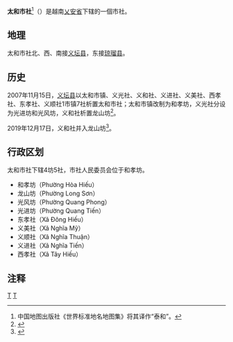 {{Infobox Settlement
|name                   = 太和市社
|settlement_type        = 市社
|official_name          = 
|other_name             = 
|native_name            = {{lang|vi|Thị xã Thái Hòa}}
|nickname               = 
|motto                  = 
|image_skyline          = 
|imagesize              = 
|image_caption          = 
|image_flag             = 
|flag_size              = 
|image_seal             = 
|seal_size              = 
|image_shield           = 
|shield_size            = 
|image_blank_emblem     = 
|blank_emblem_size      = 
|image_map              = {{Infobox mapframe|frame-width=250|zoom=10}}
|mapsize                = 
|map_caption            = 
|image_map1             = 
|mapsize1               = 
|map_caption1           = 
|pushpin_map            = Vietnam
|pushpin_label_position = bottom
|pushpin_map_caption    = 
|pushpin_map1           = 
|pushpin_label_position1= 
|pushpin_map_caption1   = 
|subdivision_type       = 国家
|subdivision_name       = {{flag|Vietnam}}
|subdivision_type1      = [[越南行政区划|省]]
|subdivision_name1      = [[乂安省|乂安省]]
|subdivision_type2      = 行政区划
|subdivision_name2      = 4坊5社
|subdivision_type3      = 
|subdivision_name3      = 
|seat_type              = 
|seat                   = 
|government_type        = 
|leader_title           = 
|leader_name            = 
|leader_title1          = 
|leader_name1           = 
|established_title      = 
|established_date       = 
|area_magnitude         = 
|unit_pref              = 
|area_footnotes         = 
|area_total_km2         = 135.14
|area_land_km2          = 
|area_water_km2         = 
|area_water_percent     = 
|area_urban_km2         = 
|area_metro_km2         = 
|population_as_of       = 2018年
|population_footnotes   = 
|population_note        = 
|population_total       = 70870
|population_density_km2 = auto
|population_metro             = 
|population_density_metro_km2 = 
|population_urban             = 
|population_density_urban_km2 = 
|timezone               = [[越南标准时间|越南标准时间]]
|utc_offset             = +7
|elevation_footnotes    = 
|elevation_m            = 
|coor_type              = 
|coordinates            = 
|postal_code_type       = 
|postal_code            = 
|area_code              = 
|website                = [http://nghean.gov.vn/wps/portal/thixathaihoa 太和市社电子信息门户网站]
|footnotes              = 
}}
'''太和市社'''<ref>中国地图出版社《世界标准地名地图集》将其译作“泰和”。</ref>（{{vie|v='''Thị Xã Thái Hòa'''}}）是越南[[乂安省|乂安省]]下辖的一個市社。

==地理==
太和市社北、西、南接[[义坛县|义坛县]]，东接[[琼瑠县|琼瑠县]]。

==历史==
2007年11月15日，[[义坛县|义坛县]]以太和市镇、义光社、义和社、义进社、义美社、西孝社、东孝社、义顺社1市镇7社析置太和市社；太和市镇改制为和孝坊，义光社分设为光进坊和光风坊，义和社析置龙山坊<ref>{{Cite web |url=https://thuvienphapluat.vn/van-ban/Bo-may-hanh-chinh/Nghi-dinh-164-2007-ND-CP-dieu-chinh-dia-gioi-hanh-chinh-huyen-Nghia-Dan-thanh-lap-thi-xa-Thai-Hoa-phuong-thuoc-thi-xa-Thai-Hoa-tinh-Nghe-An-58662.aspx |title=Nghị định 164/2007/NĐ-CP về việc điều chỉnh địa giới hành chính huyện Nghĩa Đàn để thành lập thị xã Thái Hòa; thành lập các phường thuộc thị xã Thái Hòa, tỉnh Nghệ An |accessdate=2020-04-03 |archive-date=2019-12-18 |archive-url=https://web.archive.org/web/20191218172705/https://thuvienphapluat.vn/van-ban/bo-may-hanh-chinh/Nghi-dinh-164-2007-ND-CP-dieu-chinh-dia-gioi-hanh-chinh-huyen-Nghia-Dan-thanh-lap-thi-xa-Thai-Hoa-phuong-thuoc-thi-xa-Thai-Hoa-tinh-Nghe-An-58662.aspx |dead-url=no }}</ref>。

2019年12月17日，义和社并入龙山坊<ref>{{Cite web |url=http://vanban.chinhphu.vn/portal/page/portal/chinhphu/hethongvanban?mode=detail&document_id=198696 |title=Nghị quyết số 831/NQ-UBTVQH14 của ỦY BAN THƯỜNG VỤ QUỐC HỘI : Về việc sắp xếp các đơn vị hành chính cấp xã thuộc tỉnh Nghệ An |accessdate=2019-12-31 |archive-date=2020-06-05 |archive-url=https://web.archive.org/web/20200605144304/http://vanban.chinhphu.vn/portal/page/portal/chinhphu/hethongvanban?mode=detail&document_id=198696 |dead-url=yes }}</ref>。

==行政区划==
太和市社下辖4坊5社，市社人民委员会位于和孝坊。
*和孝坊（Phường Hòa Hiếu）
*龙山坊（Phường Long Sơn）
*光风坊（Phường Quang Phong）
*光进坊（Phường Quang Tiến）
*东孝社（Xã Đông Hiếu）
*义美社（Xã Nghĩa Mỹ）
*义顺社（Xã Nghĩa Thuận）
*义进社（Xã Nghĩa Tiến）
*西孝社（Xã Tây Hiếu）

==注释==
{{reflist}}

{{乂安省行政区划}}
{{越南北中部之县市镇区域划分}}

[[Category:越南市社|T]]
[[Category:乂安省|T]]